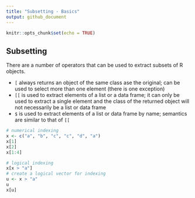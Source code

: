 ```yaml
---
title: "Subsetting - Basics"
output: github_document
---
```


```r
knitr::opts_chunk$set(echo = TRUE)
```

## Subsetting

There are a number of operators that can be used to extract subsets of R objects.

* `[` always returns an object of the same class ase the original; can be used to select more than one element (there is one exception)
* `[[` is used to extract elements of a list or a data frame; it can only be used to extract a single element and the class of the returned object will not necessarily be a list or data frame
* `$` is used to extract elements of a list or data frame by name; semantics are similar to that of `[[`

```r
# numerical indexing
x <- c("a", "b", "c", "c", "d", "a")
x[1]
x[2]
x[1:4]

# logical indexing
x[x > "a"]
# create a logical vector for indexing
u <- x > "a"
u
x[u]

```

